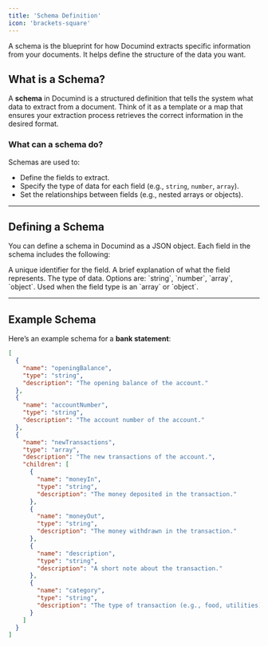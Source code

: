 ```yaml
---
title: 'Schema Definition'
icon: 'brackets-square'
---
```


<Note>
A schema is the blueprint for how Documind extracts specific information from your documents. It helps define the structure of the data you want.
</Note>

## What is a Schema?

A **schema** in Documind is a structured definition that tells the system what data to extract from a document. Think of it as a template or a map that ensures your extraction process retrieves the correct information in the desired format.

### What can a schema do?

Schemas are used to:

- Define the fields to extract.
- Specify the type of data for each field (e.g., `string`, `number`, `array`).
- Set the relationships between fields (e.g., nested arrays or objects).

---

## Defining a Schema

You can define a schema in Documind as a JSON object. Each field in the schema includes the following:

<ResponseField name="name" type="string" required>
  A unique identifier for the field.
</ResponseField>

<ResponseField name="description" type="string" required>
  A brief explanation of what the field represents.
</ResponseField>

<ResponseField name="type" type="enum" required>
  The type of data. Options are: `string`, `number`, `array`, `object`.
</ResponseField>

<ResponseField name="children" type="array">
  Used when the field type is an `array` or `object`.
</ResponseField>

---

## Example Schema

Here’s an example schema for a **bank statement**:

```json Bank statement schema
[
  {
    "name": "openingBalance",
    "type": "string",
    "description": "The opening balance of the account."
  },
  {
    "name": "accountNumber",
    "type": "string",
    "description": "The account number of the account."
  },
  {
    "name": "newTransactions",
    "type": "array",
    "description": "The new transactions of the account.",
    "children": [
      {
        "name": "moneyIn",
        "type": "string",
        "description": "The money deposited in the transaction."
      },
      {
        "name": "moneyOut",
        "type": "string",
        "description": "The money withdrawn in the transaction."
      },
      {
        "name": "description",
        "type": "string",
        "description": "A short note about the transaction."
      },
      {
        "name": "category",
        "type": "string",
        "description": "The type of transaction (e.g., food, utilities)."
      }
    ]
  }
]
